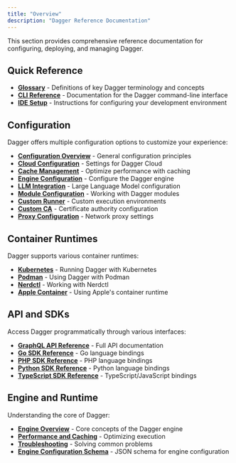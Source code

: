 ```yaml
---
title: "Overview"
description: "Dagger Reference Documentation"
---
```


This section provides comprehensive reference documentation for configuring, deploying, and managing Dagger. 

## Quick Reference

- **[Glossary](glossary.mdx)** - Definitions of key Dagger terminology and concepts
- **[CLI Reference](cli/index.mdx)** - Documentation for the Dagger command-line interface
- **[IDE Setup](ide-setup.mdx)** - Instructions for configuring your development environment

## Configuration

Dagger offers multiple configuration options to customize your experience:

- **[Configuration Overview](./configuration/index.mdx)** - General configuration principles
- **[Cloud Configuration](./configuration/cloud.mdx)** - Settings for Dagger Cloud
- **[Cache Management](./configuration/cache.mdx)** - Optimize performance with caching
- **[Engine Configuration](./configuration/engine.mdx)** - Configure the Dagger engine
- **[LLM Integration](./configuration/llm.mdx)** - Large Language Model configuration
- **[Module Configuration](./configuration/modules.mdx)** - Working with Dagger modules
- **[Custom Runner](./configuration/custom-runner.mdx)** - Custom execution environments
- **[Custom CA](./configuration/custom-ca.mdx)** - Certificate authority configuration
- **[Proxy Configuration](./configuration/proxy.mdx)** - Network proxy settings

## Container Runtimes

Dagger supports various container runtimes:

- **[Kubernetes](./container-runtimes/kubernetes.mdx)** - Running Dagger with Kubernetes
- **[Podman](./container-runtimes/podman.mdx)** - Using Dagger with Podman
- **[Nerdctl](./container-runtimes/nerdctl.mdx)** - Working with Nerdctl
- **[Apple Container](./container-runtimes/apple-container.mdx)** - Using Apple's container runtime

## API and SDKs

Access Dagger programmatically through various interfaces:

- **[GraphQL API Reference](https://docs.dagger.io/api/reference)** - Full API documentation
- **[Go SDK Reference](https://pkg.go.dev/dagger.io/dagger)** - Go language bindings
- **[PHP SDK Reference](https://docs.dagger.io.php)** - PHP language bindings
- **[Python SDK Reference](https://dagger-io.readthedocs.org/)** - Python language bindings
- **[TypeScript SDK Reference](/reference/typescript/modules)** - TypeScript/JavaScript bindings

## Engine and Runtime

Understanding the core of Dagger:

- **[Engine Overview](./engine-runtime/index.mdx)** - Core concepts of the Dagger engine
- **[Performance and Caching](./engine-runtime/performance-caching.mdx)** - Optimizing execution
- **[Troubleshooting](./engine-runtime/troubleshooting.mdx)** - Solving common problems
- **[Engine Configuration Schema](https://docs.dagger.io/engine.schema.json)** - JSON schema for engine configuration